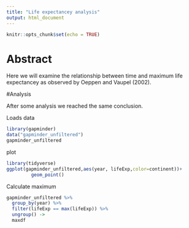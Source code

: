 ```yaml
---
title: "Life expectancey analysis"
output: html_document
---
```


```r
knitr::opts_chunk$set(echo = TRUE)
```

# Abstract

Here we will examine the relationship between time and maximum life expectancey as observed by Oeppen and Vaupel (2002).

#Analysis

After some analysis we reached the same conclusion.

Loads data
```r
library(gapminder)
data("gapminder_unfiltered")
gapminder_unfiltered
```

plot
```r
library(tidyverse)
ggplot(gapminder_unfiltered,aes(year, lifeExp,color=continent))+ 
         geom_point()
```

Calculate maximum

```r
gapminder_unfiltered %>% 
  group_by(year) %>% 
  filter(lifeExp == max(lifeExp)) %>% 
  ungroup() ->
  maxdf
```
